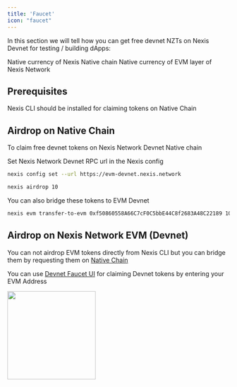 ```yaml
---
title: 'Faucet'
icon: "faucet"
---
```


In this section we will tell how you can get free devnet NZTs on Nexis Devnet for testing / building dApps:

<CardGroup>

  <Card title="Native NZT" icon="terminal" href="#airdrop-on-native-chain">
   Native currency of Nexis Native chain
  </Card>

  <Card title="EVM NZT" icon="link" href="#airdrop-on-nexis-network-evm-devnet">
   Native currency of EVM layer of Nexis Network
  </Card>

</CardGroup>

## Prerequisites
<CardGroup cols={1}>

  <Card title="Command Line Interface" icon="terminal" href="/quickstart">
   Nexis CLI should be installed for claiming tokens on Native Chain
  </Card>

</CardGroup>

## Airdrop on Native Chain
To claim free devnet tokens on Nexis Network Devnet Native chain

Set Nexis Network Devnet RPC url in the Nexis config
```bash
nexis config set --url https://evm-devnet.nexis.network
```

```bash
nexis airdrop 10
```

You can also bridge these tokens to EVM Devnet

```bash
nexis evm transfer-to-evm 0xf50860558A66C7cF0C5bbE44C8f2683A48C22189 10
```

## Airdrop on Nexis Network EVM (Devnet)
You can not airdrop EVM tokens directly from Nexis CLI but you can bridge them by requesting them on [Native Chain](#airdrop-on-native-chain)

You can use [Devnet Faucet UI](https://evm-faucet-devnet.nexscan.io) for claiming Devnet tokens by entering your EVM Address

<img height="200" src="/images/faucet/1.png" />